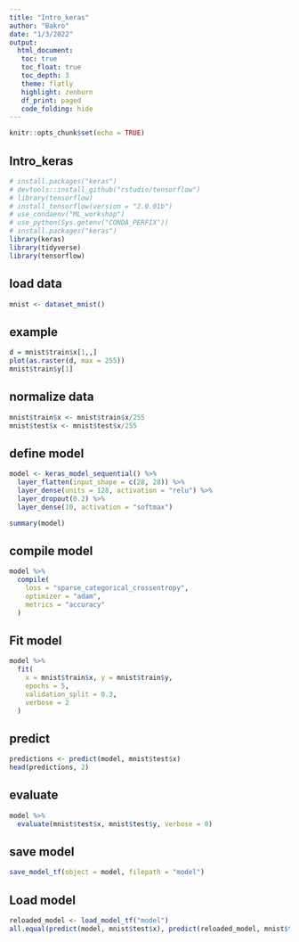 ---
title: "Intro_keras"
author: "Bakro"
date: "1/3/2022"
output: 
  html_document:
   toc: true
   toc_float: true
   toc_depth: 3
   theme: flatly
   highlight: zenburn
   df_print: paged
   code_folding: hide 
---

```{r setup, include=FALSE}
knitr::opts_chunk$set(echo = TRUE)
```

## Intro_keras

```{r warning=FALSE , message=FALSE}
# install.packages("keras")
# devtools::install_github("rstudio/tensorflow")
# library(tensorflow)
# install_tensorflow(version = "2.0.01b")
# use_condaenv("ML_workshop")
# use_python(Sys.getenv("CONDA_PERFIX"))
# install.packages("keras")
library(keras)
library(tidyverse)
library(tensorflow)
```

## load data

```{r}
mnist <- dataset_mnist()
```

## example

```{r}
d = mnist$train$x[1,,]
plot(as.raster(d, max = 255))
mnist$train$y[1]
```

## normalize data

```{r}
mnist$train$x <- mnist$train$x/255
mnist$test$x <- mnist$test$x/255
```

## define model

```{r warning=FALSE ,message=FALSE}
model <- keras_model_sequential() %>% 
  layer_flatten(input_shape = c(28, 28)) %>% 
  layer_dense(units = 128, activation = "relu") %>% 
  layer_dropout(0.2) %>% 
  layer_dense(10, activation = "softmax")
```

```{r}
summary(model)
```

## compile model

```{r}
model %>% 
  compile(
    loss = "sparse_categorical_crossentropy",
    optimizer = "adam",
    metrics = "accuracy"
  )
```

## Fit model

```{r}
model %>% 
  fit(
    x = mnist$train$x, y = mnist$train$y,
    epochs = 5,
    validation_split = 0.3,
    verbose = 2
  )
```

## predict

```{r}
predictions <- predict(model, mnist$test$x)
head(predictions, 2)
```

## evaluate

```{r}
model %>% 
  evaluate(mnist$test$x, mnist$test$y, verbose = 0)
```

## save model

```{r}
save_model_tf(object = model, filepath = "model")
```

## Load model

```{r}
reloaded_model <- load_model_tf("model")
all.equal(predict(model, mnist$test$x), predict(reloaded_model, mnist$test$x))
```
